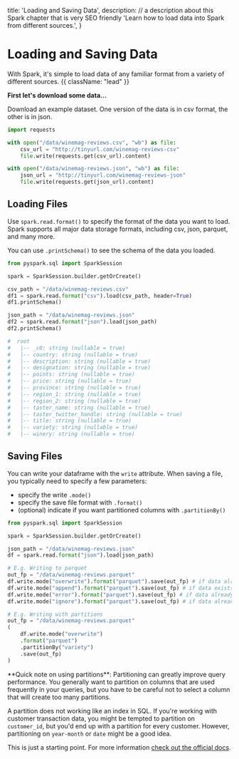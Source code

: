   title: 'Loading and Saving Data',
  description:
    // a description about this Spark chapter that is very SEO friendly
    'Learn how to load data into Spark from different sources.',
}

# Loading and Saving Data

With Spark, it's simple to load data of any familiar format from a variety of different sources. {{ className: "lead" }}

**First let's download some data...**

Download an example dataset. One version of the data is in csv format, the other is in json.

```python {{ title: "PySpark" }}
import requests

with open("/data/winemag-reviews.csv", "wb") as file:
    csv_url = "http://tinyurl.com/winemag-reviews-csv"
    file.write(requests.get(csv_url).content)

with open("/data/winemag-reviews.json", "wb") as file:
    json_url = "http://tinyurl.com/winemag-reviews-json"
    file.write(requests.get(json_url).content)
```

## Loading Files

Use `spark.read.format()` to specify the format of the data you want to load. Spark supports all major data storage formats, including csv, json, parquet, and many more.

You can use `.printSchema()` to see the schema of the data you loaded.

```python {{ title: "PySpark" }}
from pyspark.sql import SparkSession

spark = SparkSession.builder.getOrCreate()

csv_path = "/data/winemag-reviews.csv"
df1 = spark.read.format("csv").load(csv_path, header=True)
df1.printSchema()

json_path = "/data/winemag-reviews.json"
df2 = spark.read.format("json").load(json_path)
df2.printSchema()

#  root
#   |-- _c0: string (nullable = true)
#   |-- country: string (nullable = true)
#   |-- description: string (nullable = true)
#   |-- designation: string (nullable = true)
#   |-- points: string (nullable = true)
#   |-- price: string (nullable = true)
#   |-- province: string (nullable = true)
#   |-- region_1: string (nullable = true)
#   |-- region_2: string (nullable = true)
#   |-- taster_name: string (nullable = true)
#   |-- taster_twitter_handle: string (nullable = true)
#   |-- title: string (nullable = true)
#   |-- variety: string (nullable = true)
#   |-- winery: string (nullable = true)
```

## Saving Files

You can write your dataframe with the `write` attribute. When saving a file, you typically need to specify a few parameters:
- specify the write `.mode()`
- specify the save file format with `.format()`
- (optional) indicate if you want partitioned columns with `.partitionBy()`

```python
from pyspark.sql import SparkSession

spark = SparkSession.builder.getOrCreate()

json_path = "/data/winemag-reviews.json"
df = spark.read.format("json").load(json_path)

# E.g. Writing to parquet
out_fp = "/data/winemag-reviews.parquet"
df.write.mode("overwrite").format("parquet").save(out_fp) # if data already exists, overwrite
df.write.mode("append").format("parquet").save(out_fp) # if data exists, append, otherwise create
df.write.mode("error").format("parquet").save(out_fp) # if data already exists, throw exception
df.write.mode("ignore").format("parquet").save(out_fp) # if data alread exists, do nothing

# E.g. Writing with partitions
out_fp = "/data/winemag-reviews.parquet"
(
    df.write.mode("overwrite")
    .format("parquet")
    .partitionBy("variety")
    .save(out_fp)
)
```

<Note>
**Quick note on using partitions**: Partitioning can greatly improve query performance. You generally want to partition on columns that are used frequently in your queries, but you have to be careful not to select a column that will create too many partitions.

A partition does not working like an index in SQL. If you're working with customer transaction data, you might be tempted to partition on `customer_id`, but you'd end up with a partition for every customer. However, partitioning on `year-month` or `date` might be a good idea.
</Note>

This is just a starting point. For more information [check out the official docs](https://spark.apache.org/docs/latest/sql-data-sources-load-save-functions.html).